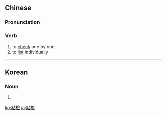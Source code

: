 {{also|点検|点检}}
==Chinese==
{{zh-forms|s=点检}}

===Pronunciation===
{{zh-pron
|m=diǎnjiǎn
|c=dim2 gim2
|mn=tiám-kiám
|cat=v
}}

===Verb===
{{zh-verb}}

# to [[check]] one by one
# to [[list]] individually

----

==Korean==
{{ko-hanjatab}}

===Noun===
{{ko-noun|hangeul=점검}}

# {{hanja form of|점검|[[check]], [[inspection]]}}

[[ko:點檢]]
[[ja:點檢]]